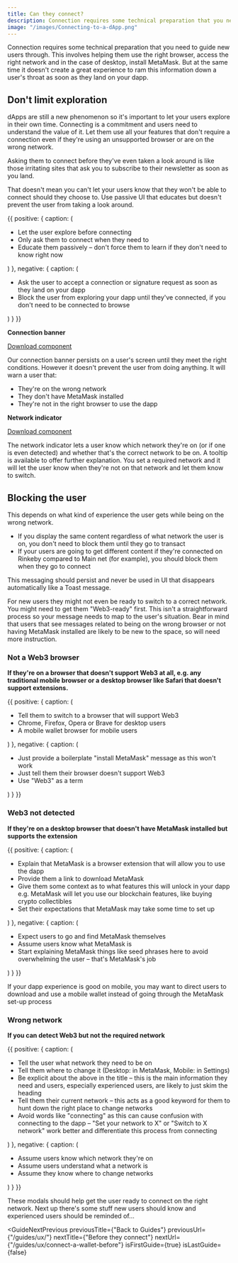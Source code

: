 ```yaml
---
title: Can they connect?
description: Connection requires some technical preparation that you need to guide new users through. This involves helping them use the right browser, access the right network and in the case of desktop, install MetaMask. But at the same time it doesn't create a great experience to ram this information down a user's throat as soon as they land on your dapp.
image: "/images/Connecting-to-a-dApp.png"
---
```


Connection requires some technical preparation that you need to guide new users through. This involves helping them use the right browser, access the right network and in the case of desktop, install MetaMask. But at the same time it doesn't create a great experience to ram this information down a user's throat as soon as they land on your dapp.

## Don't limit exploration

dApps are still a new phenomenon so it's important to let your users explore in their own time. Connecting is a commitment and users need to understand the value of it. Let them use all your features that don't require a connection even if they're using an unsupported browser or are on the wrong network.

Asking them to connect before they've even taken a look around is like those irritating sites that ask you to subscribe to their newsletter as soon as you land.

That doesn't mean you can't let your users know that they won't be able to connect should they choose to. Use passive UI that educates but doesn't prevent the user from taking a look around.

<DoDont>
  {{
    positive: {
      caption: (
        <Text>
          <ul>
            <li>Let the user explore before connecting</li>
            <li>Only ask them to connect when they need to</li>
            <li>
              Educate them passively – don't force them to learn if they don't
              need to know right now
            </li>
          </ul>
        </Text>
      )
    },
    negative: {
      caption: (
        <Text>
          <ul>
            <li>
              Ask the user to accept a connection or signature request as soon as
              they land on your dapp
            </li>
            <li>
              Block the user from exploring your dapp until they've connected, if
              you don't need to be connected to browse
            </li>
          </ul>
        </Text>
      )
    }
  }}
</DoDont>

**Connection banner**

[Download component](https://www.npmjs.com/package/@rimble/connection-banner)

Our connection banner persists on a user's screen until they meet the right conditions. However it doesn't prevent the user from doing anything. It will warn a user that:

- They're on the wrong network
- They don't have MetaMask installed
- They're not in the right browser to use the dapp

**Network indicator**

[Download component](https://www.npmjs.com/package/@rimble/network-indicator)

The network indicator lets a user know which network they're on (or if one is even detected) and whether that's the correct network to be on. A tooltip is available to offer further explanation. You set a required network and it will let the user know when they're not on that network and let them know to switch.

## Blocking the user

This depends on what kind of experience the user gets while being on the wrong network.

- If you display the same content regardless of what network the user is on, you don't need to block them until they go to transact
- If your users are going to get different content if they're connected on Rinkeby compared to Main net (for example), you should block them when they go to connect

This messaging should persist and never be used in UI that disappears automatically like a Toast message.

For new users they might not even be ready to switch to a correct network. You might need to get them "Web3-ready" first. This isn't a straightforward process so your message needs to map to the user's situation. Bear in mind that users that see messages related to being on the wrong browser or not having MetaMask installed are likely to be new to the space, so will need more instruction.

### Not a Web3 browser

**If they're on a browser that doesn't support Web3 at all, e.g. any traditional mobile browser or a desktop browser like Safari that doesn't support extensions.**

<DoDont>
  {{
    positive: {
      caption: (
        <Text>
          <ul>
            <li>Tell them to switch to a browser that will support Web3</li>
            <li>Chrome, Firefox, Opera or Brave for desktop users</li>
            <li>A mobile wallet browser for mobile users</li>
          </ul>
        </Text>
      )
    },
    negative: {
      caption: (
        <Text>
          <ul>
            <li>
              Just provide a boilerplate "install MetaMask" message as this won't
              work
            </li>
            <li>Just tell them their browser doesn't support Web3</li>
            <li>Use "Web3" as a term</li>
          </ul>
        </Text>
      )
    }
  }}
</DoDont>

### Web3 not detected

**If they're on a desktop browser that doesn't have MetaMask installed but supports the extension**

<DoDont>
  {{
    positive: {
      caption: (
        <Text>
          <ul>
            <li>
              Explain that MetaMask is a browser extension that will allow you to
              use the dapp
            </li>
            <li>Provide them a link to download MetaMask</li>
            <li>
              Give them some context as to what features this will unlock in your
              dapp e.g. MetaMask will let you use our blockchain features, like
              buying crypto collectibles
            </li>
            <li>
              Set their expectations that MetaMask may take some time to set up
            </li>
          </ul>
        </Text>
      )
    },
    negative: {
      caption: (
        <Text>
          <ul>
            <li>Expect users to go and find MetaMask themselves</li>
            <li>Assume users know what MetaMask is</li>
            <li>
              Start explaining MetaMask things like seed phrases here to avoid
              overwhelming the user – that's MetaMask's job
            </li>
          </ul>
        </Text>
      )
    }
  }}
</DoDont>

If your dapp experience is good on mobile, you may want to direct users to download and use a mobile wallet instead of going through the MetaMask set-up process

### Wrong network

**If you can detect Web3 but not the required network**

<DoDont>
  {{
    positive: {
      caption: (
        <Text>
          <ul>
            <li>Tell the user what network they need to be on</li>
            <li>
              Tell them where to change it (Desktop: in MetaMask, Mobile: in
              Settings)
            </li>
            <li>
              Be explicit about the above in the title – this is the main
              information they need and users, especially experienced users, are
              likely to just skim the heading
            </li>
            <li>
              Tell them their current network – this acts as a good keyword for
              them to hunt down the right place to change networks
            </li>
            <li>
              Avoid words like "connecting" as this can cause confusion with
              connecting to the dapp – "Set your network to X" or "Switch to X
              network" work better and differentiate this process from connecting
            </li>
          </ul>
        </Text>
      )
    },
    negative: {
      caption: (
        <Text>
          <ul>
            <li>Assume users know which network they're on</li>
            <li>Assume users understand what a network is</li>
            <li>Assume they know where to change networks</li>
          </ul>
        </Text>
      )
    }
  }}
</DoDont>

These modals should help get the user ready to connect on the right network. Next up there's some stuff new users should know and experienced users should be reminded of...

<GuideNextPrevious
  previousTitle={"Back to Guides"}
  previousUrl={"/guides/ux/"}
  nextTitle={"Before they connect"}
  nextUrl={"/guides/ux/connect-a-wallet-before"}
  isFirstGuide={true}
  isLastGuide={false}
></GuideNextPrevious>
